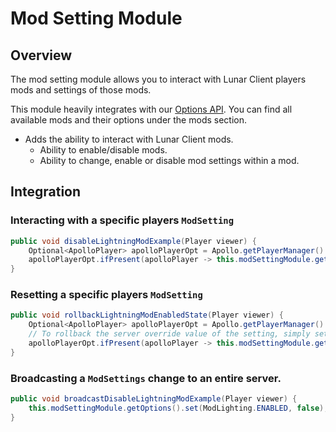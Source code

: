 # Mod Setting Module

## Overview

The mod setting module allows you to interact with Lunar Client players mods and settings of those mods.

This module heavily integrates with our [Options API](apollo/developers/options).
You can find all available mods and their options under the mods section.

- Adds the ability to interact with Lunar Client mods.
  - Ability to enable/disable mods.
  - Ability to change, enable or disable mod settings within a mod.

## Integration

### Interacting with a specific players `ModSetting`

```java
public void disableLightningModExample(Player viewer) {
    Optional<ApolloPlayer> apolloPlayerOpt = Apollo.getPlayerManager().getPlayer(viewer.getUniqueId());
    apolloPlayerOpt.ifPresent(apolloPlayer -> this.modSettingModule.getOptions().set(apolloPlayer, ModLighting.ENABLED, false));
}
```

### Resetting a specific players `ModSetting`

```java
public void rollbackLightningModEnabledState(Player viewer) {
    Optional<ApolloPlayer> apolloPlayerOpt = Apollo.getPlayerManager().getPlayer(viewer.getUniqueId());
    // To rollback the server override value of the setting, simply set the value to "null"
    apolloPlayerOpt.ifPresent(apolloPlayer -> this.modSettingModule.getOptions().set(apolloPlayer, ModLighting.ENABLED, null));
}
```

### Broadcasting a `ModSettings` change to an entire server.

```java
public void broadcastDisableLightningModExample(Player viewer) {
    this.modSettingModule.getOptions().set(ModLighting.ENABLED, false);
}
```
